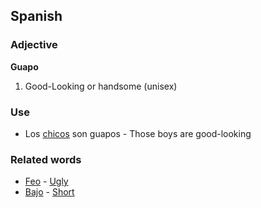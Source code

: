 ==Spanish==

===Adjective===

'''Guapo'''

#Good-Looking or handsome (unisex)

===Use===

*Los [[chicos]] son guapos - Those boys are good-looking

===Related words===

*[[Feo]] - [[Ugly]]
*[[Bajo]] - [[Short]]